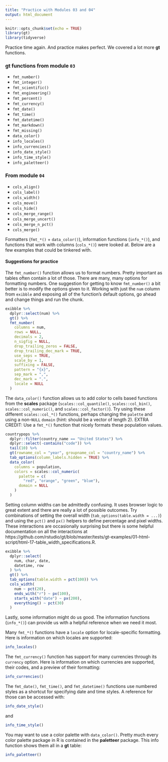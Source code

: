 ```yaml
---
title: "Practice with Modules 03 and 04"
output: html_document
---
```


```r
knitr::opts_chunk$set(echo = TRUE)
library(gt)
library(tidyverse)
```

Practice time again. And practice makes perfect. We covered a lot more **gt** functions.

### **gt** functions from module `03`

- `fmt_number()`
- `fmt_integer()`
- `fmt_scientific()`
- `fmt_engineering()`
- `fmt_percent()`
- `fmt_currency()`
- `fmt_date()`
- `fmt_time()`
- `fmt_datetime()`
- `fmt_markdown()`
- `fmt_missing()`
- `data_color()`
- `info_locales()`
- `info_currencies()`
- `info_date_style()`
- `info_time_style()`
- `info_paletteer()`

### From module `04`

- `cols_align()`
- `cols_label()`
- `cols_width()`
- `cols_move()`
- `cols_hide()`
- `cols_merge_range()`
- `cols_merge_uncert()`
- `cols_merge_n_pct()`
- `cols_merge()`

Formatters (`fmt_*()` + `data_color()`), information functions (`info_*()`), and functions that work with columns (`cols_*()`) were looked at. Below are a few examples that could be tinkered with.

#### Suggestions for practice

The `fmt_number()` function allows us to format numbers. Pretty important as tables often contain a lot of those. There are many, many options for formatting numbers. One suggestion for getting to know `fmt_number()` a bit better is to modify the options given to it. Working with just the `num` column from `exibble` and exposing all of the function's default options, go ahead and change things and run the chunk. 

```r
exibble %>%
  dplyr::select(num) %>%
  gt() %>%
  fmt_number(
    columns = num,
    rows = NULL,
    decimals = 2,
    n_sigfig = NULL,
    drop_trailing_zeros = FALSE,
    drop_trailing_dec_mark = TRUE,
    use_seps = TRUE,
    scale_by = 1,
    suffixing = FALSE,
    pattern = "{x}",
    sep_mark = ",",
    dec_mark = ".",
    locale = NULL
  )
```


The `data_color()` function allows us to add color to cells based functions from the **scales** package (`scales::col_quantile()`, `scales::col_bin()`, `scales::col_numeric()`, and `scales::col_factor()`). Try using these different `scales::col_*()` functions, perhaps changing the `palette` and using a non-`NULL` `domain` (hint: should be a vector of length 2). EXTRA CREDIT: Use a `fmt_*()` function that nicely formats these population values.

```r
countrypops %>%
  dplyr::filter(country_name == "United States") %>%
  dplyr::select(-contains("code")) %>%
  tail(10) %>%
  gt(rowname_col = "year", groupname_col = "country_name") %>%
  tab_options(column_labels.hidden = TRUE) %>%
  data_color(
    columns = population,
    colors = scales::col_numeric(
      palette = c(
        "red", "orange", "green", "blue"),
      domain = NULL
    )
  )
```


Setting column widths can be admittedly confusing. It uses browser logic to great extent and there are really a lot of possible outcomes. Try combinations of setting the overall width (`tab_options(table.width = ...)`) and using the `pct()` and `px()` helpers to define percentage and pixel widths. These interactions are occasionally surprising but there is some helpful documentation on all the interactions at https://github.com/rstudio/gt/blob/master/tests/gt-examples/01-html-script/html-17-table_width_specifications.R.

```r
exibble %>%
  dplyr::select(
    num, char, date,
    datetime, row
  ) %>%
  gt() %>%
  tab_options(table.width = pct(100)) %>%
  cols_width(
    num ~ pct(20),
    ends_with("r") ~ px(100),
    starts_with("date") ~ px(200),
    everything() ~ pct(30)
  )
```


Lastly, some information might do us good. The information functions (`info_*()`) can provide us with a helpful reference when we need it most.

Many `fmt_*()` functions have a `locale` option for locale-specific formatting. Here is information on which locales are supported:

```r
info_locales()
```

The `fmt_currency()` function has support for many currencies through its `currency` option. Here is information on which currencies are supported, their codes, and a preview of their formatting:

```r
info_currencies()
```

The `fmt_date()`, `fmt_time()`, and `fmt_datetime()` functions use numbered styles as a shortcut for specifying date and time styles. A reference for those can be accessed with:

```r
info_date_style()
```

and

```r
info_time_style()
```

You may want to use a color palette with `data_color()`. Pretty much every color palette package in R is contained in the **paletteer** package. This info function shows them all in a **gt** table:

```r
info_paletteer()
```

